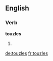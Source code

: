 
==English==

===Verb===
'''touzles'''

# {{third-person singular of|touzle}}

[[de:touzles]]
[[fr:touzles]]